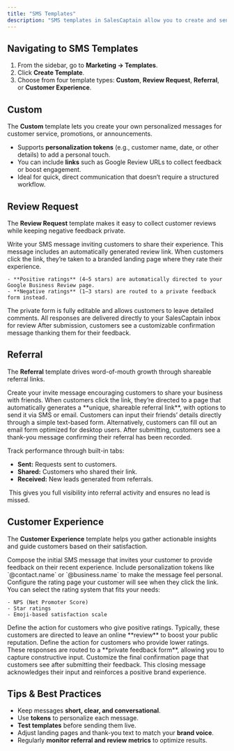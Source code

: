 ```yaml
---
title: "SMS Templates"
description: "SMS templates in SalesCaptain allow you to create and send personalized text messages to your customers. They help streamline communication for referrals, feedback, and reviews while maintaining a personal touch. Templates keep your messaging organized, consistent across teams, and save valuable time."
---
```


## **Navigating to SMS Templates**

1. From the sidebar, go to **Marketing → Templates**.
2. Click **Create Template**.
3. Choose from four template types: **Custom**, **Review Request**, **Referral**, or **Customer Experience**.

## **Custom**

The **Custom** template lets you create your own personalized messages for customer service, promotions, or announcements.

- Supports **personalization tokens** (e.g., customer name, date, or other details) to add a personal touch.
- You can include **links** such as Google Review URLs to collect feedback or boost engagement.
- Ideal for quick, direct communication that doesn’t require a structured workflow.

## **Review Request**

The **Review Request** template makes it easy to collect customer reviews while keeping negative feedback private.

<Steps>
  <Step title="Review Request Text">
    Write your SMS message inviting customers to share their experience. This message includes an automatically generated review link.
  </Step>
  <Step title="Landing Page">
    When customers click the link, they’re taken to a branded landing page where they rate their experience.

    - **Positive ratings** (4–5 stars) are automatically directed to your Google Business Review page.
    - **Negative ratings** (1–3 stars) are routed to a private feedback form instead.
  </Step>
  <Step title="Feedback  Form">
    The private form is fully editable and allows customers to leave detailed comments. All responses are delivered directly to your SalesCaptain inbox for review
  </Step>
  <Step title="Thank You Page">
    After submission, customers see a customizable confirmation message thanking them for their feedback.
  </Step>
</Steps>

## **Referral**

The **Referral** template drives word-of-mouth growth through shareable referral links.

<Steps>
  <Step title="Referral Request Text">
    Create your invite message encouraging customers to share your business with friends.
  </Step>
  <Step title="Referral Page:">
    When customers click the link, they’re directed to a page that automatically generates a **unique, shareable referral link**, with options to send it via SMS or email.
  </Step>
  <Step title="Text Referral Form">
    Customers can input their friends’ details directly through a simple text-based form.
  </Step>
  <Step title="Email Referral Form">
    Alternatively, customers can fill out an email form optimized for desktop users.
  </Step>
  <Step title="Thank You Page">
    After submitting, customers see a thank-you message confirming their referral has been recorded.
  </Step>
</Steps>

Track performance through built-in tabs:

- **Sent:** Requests sent to customers.
- **Shared:** Customers who shared their link.
- **Received:** New leads generated from referrals.

 This gives you full visibility into referral activity and ensures no lead is missed.

## **Customer Experience**

The **Customer Experience** template helps you gather actionable insights and guide customers based on their satisfaction.

<Steps>
  <Step title="Feedback Request Text">
    Compose the initial SMS message that invites your customer to provide feedback on their recent experience. Include personalization tokens like `@contact.name` or `@business.name` to make the message feel personal.
  </Step>
  <Step title="CX Rating Page">
    Configure the rating page your customer will see when they click the link. You can select the rating system that fits your needs:

    - NPS (Net Promoter Score)
    - Star ratings
    - Emoji-based satisfaction scale
  </Step>
  <Step title="Positive Feedback">
    Define the action for customers who give positive ratings. Typically, these customers are directed to leave an online **review** to boost your public reputation.
  </Step>
  <Step title="Negative Feedback">
    Define the action for customers who provide lower ratings. These responses are routed to a **private feedback form**, allowing you to capture constructive input.
  </Step>
  <Step title="Thank You Page">
    Customize the final confirmation page that customers see after submitting their feedback. This closing message acknowledges their input and reinforces a positive brand experience.
  </Step>
</Steps>

## **Tips & Best Practices**

- Keep messages **short, clear, and conversational**.
- Use **tokens** to personalize each message.
- **Test templates** before sending them live.
- Adjust landing pages and thank-you text to match your **brand voice**.
- Regularly **monitor referral and review metrics** to optimize results.